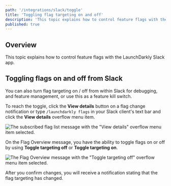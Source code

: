 ```yaml
---
path: '/integrations/slack/toggle'
title: 'Toggling flag targeting on and off'
description: 'This topic explains how to control feature flags with the LaunchDarkly Slack app.'
published: true
---
```


## Overview

This topic explains how to control feature flags with the LaunchDarkly Slack app.

## Toggling flags on and off from Slack

You can also turn flag targeting on / off from within Slack for debugging, and feature management, or use this as a feature kill switch.

To reach the toggle, click the **View details** button on a flag change notification or type `/launchdarkly flags` in your Slack client's text bar and click the **View details** overflow menu item.

![The subscribed flag list message with the "View details" overflow menu item selected.](slack-view-details.png)

On the Flag Overview message, you have the ability to toggle flags on or off by using **Toggle targeting off** or **Toggle targeting on**.

![The Flag Overview message with the "Toggle targeting off" overflow menu item selected.](slack-toggle-targeting-off.png)

After you confirm changes, you will receive a notification stating that the flag targeting has changed.
